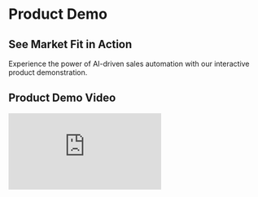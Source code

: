 # Product Demo

## See Market Fit in Action

Experience the power of AI-driven sales automation with our interactive product demonstration.

## Product Demo Video

<div style={{position: 'relative', paddingBottom: '56.25%', height: 0}}>
  <iframe 
    src="https://www.loom.com/embed/ecbe9e4a9dc94633b816cf5d5585b240?sid=46920a6e-e71a-4ac8-a49e-79431b6e252f" 
    frameBorder="0" 
    allow="fullscreen" 
    allowFullScreen
    style={{position: 'absolute', top: 0, left: 0, width: '100%', height: '100%'}}
  />
</div>

## Live Demo

### Interactive Platform Tour
**Explore the Full Platform**
- Real-time AI conversations in action
- Dashboard and analytics overview
- Lead management and scoring
- Campaign setup and automation

[**Schedule Live Demo**](https://calendly.com/marketfit-demo) - 30 minutes with our sales team

### Self-Guided Demo
**Try It Yourself**
- Interactive product walkthrough
- Sample data and scenarios
- No registration required
- Available 24/7

[**Start Self-Guided Demo**](#) - 15 minutes, no commitment

## Demo Scenarios

### Scenario 1: SaaS Company
**B2B Software Sales**
- Lead qualification for enterprise software
- Technical objection handling
- Demo scheduling automation
- Multi-touch nurturing sequences

### Scenario 2: Professional Services
**Consulting and Agency Sales**
- Service-based lead qualification
- Proposal automation
- Client onboarding workflows
- Relationship management

### Scenario 3: E-commerce
**Online Retail Sales**
- Product recommendation engine
- Cart abandonment recovery
- Customer support automation
- Upselling and cross-selling

## Key Demo Features

### AI Conversation Engine
- Natural language processing in real-time
- Context-aware responses
- Objection handling and qualification
- Seamless human handoff

### Analytics Dashboard
- Real-time performance metrics
- Conversion funnel analysis
- ROI tracking and reporting
- Predictive forecasting

### Integration Showcase
- CRM synchronization demo
- Email platform integration
- Calendar and scheduling tools
- Custom API connections

## Demo Outcomes

### What You'll Learn
- How AI can 3x your qualified leads
- Reduction in sales cycle length
- Improvement in conversion rates
- Cost savings vs. human agents

### Next Steps
- Custom implementation planning
- ROI calculation for your business
- Integration requirements assessment
- Pilot program design

## Request Custom Demo

### Industry-Specific Demos
- Tailored to your specific use case
- Real data scenarios
- Custom integration examples
- Competitive analysis

### Technical Deep Dive
- Architecture and security overview
- API and integration capabilities
- Customization options
- Scalability planning

**Contact our team** to schedule a personalized demonstration tailored to your specific needs and industry. 